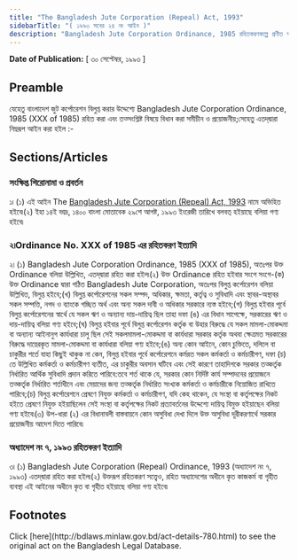 ```yaml
---
title: "The Bangladesh Jute Corporation (Repeal) Act, 1993"
sidebarTitle: "( ১৯৯৩ সনের ২৪ নং আইন )"
description: "Bangladesh Jute Corporation Ordinance, 1985 রহিতকরণকল্পে প্রণীত আইন৷"
---
```


**Date of Publication:** [ ৩০ সেপ্টেম্বর, ১৯৯৩ ]

## Preamble

যেহেতু বাংলাদেশ জুট কর্পোরেশন বিলুপ্ত করার উদ্দেশ্যে Bangladesh Jute Corporation Ordinance, 1985 (XXX of 1985) রহিত করা এবং তত্সংশ্লিষ্ট বিষয়ে বিধান করা সমীচীন ও প্রয়োজনীয়;সেহেতু এতদ্‌দ্বারা নিম্নরূপ আইন করা হইল :-

## Sections/Articles

### সংক্ষিপ্ত শিরোনামা ও প্রবর্তন

১৷ (১) এই আইন The [Bangladesh Jute Corporation (Repeal) Act, 1993](/laws/volume-30/act-780 "Bangladesh Jute Corporation (Repeal) Act, 1993") নামে অভিহিত হইবে৷(২) ইহা ১৪ই ভাদ্র, ১৪০০ বাংলা মোতাবেক ২৯শে আগষ্ট, ১৯৯৩ ইংরেজী তারিখে বলবত্ হইয়াছে বলিয়া গণ্য হইবে৷

### ২৷Ordinance No. XXX of 1985 এর রহিতকরণ ইত্যাদি

২৷ (১) Bangladesh Jute Corporation Ordinance, 1985 (XXX of 1985), অতঃপর উক্ত Ordinance বলিয়া উল্লিখিত, এতদ্‌দ্বারা রহিত করা হইল৷(২) উক্ত Ordinance রহিত হইবার সংগে সংগে-(ক) উক্ত Ordinance দ্বারা গঠিত Bangladesh Jute Corporation, অতঃপর বিলুপ্ত কর্পোরেশন বলিয়া উল্লিখিত, বিলুপ্ত হইবে;(খ) বিলু্‌প্ত কর্পোরেশনের সকল সম্পদ, অধিকার, ক্ষমতা, কর্তৃত্ব ও সুবিধাদি এবং স্থাবর-অস্থাবর সকল সম্পত্তি, নগদ ও ব্যাংকে গচ্ছিত অর্থ এবং অন্য সকল দাবী ও অধিকার সরকারে ন্যস্ত হইবে;(গ) বিলুপ্ত হইবার পূর্বে বিলুপ্ত কর্পোরেশনের স্বার্থে যে সকল ঋণ ও অন্যান্য দায়-দায়িত্ব ছিল তাহা দফা (ঙ) এর বিধান সাপেক্ষে, সরকারের ঋণ ও দায়-দায়িত্ব বলিয়া গণ্য হইবে;(ঘ) বিলুপ্ত হইবার পূর্বে বিলুপ্ত কর্পোরেশন কর্তৃক বা উহার বিরুদ্ধে যে সকল মামলা-মোকদ্দমা বা অন্যান্য আইনানুগ কার্যধারা চালু ছিল সেই সকলমামলা-মোকদ্দমা বা কার্যধারা সরকার কর্তৃক অথবা ক্ষেত্রমত সরকারের বিরুদ্ধে দায়েরকৃত মামলা-মোকদ্দমা বা কার্যধারা বলিয়া গণ্য হইবে;(ঙ) অন্য কোন আইনে, কোন চুক্তিতে, দলিলে বা চাকুরীর শর্তে যাহা কিছুই থাকুক না কেন, বিলুপ্ত হইবার পূর্বে কর্পোরেশনে কর্মরত সকল কর্মকর্তা ও কর্মচারীগণ, দফা (চ) তে উল্লিখিত কর্মকর্তা ও কর্মচারীগণ ব্যতীত, এর চাকুরীর অবসান ঘটিবে এবং সেই কারণে তাহাদিগকে সরকার তত্কর্তৃক নির্ধারিত আর্থিক সুবিধাদি প্রদান করিতে পারিবে:তবে শর্ত থাকে যে, সরকার কোন নির্দিষ্ট কার্য সম্পাদনের প্রয়োজনে তত্কর্তৃক নির্ধারিত শর্তাধীনে এবং মেয়াদের জন্য তত্কর্তৃক নির্ধারিত সংখ্যক কর্মকর্তা ও কর্মচারীকে নিয়োজিত রাখিতে পারিবে;(চ) বিলুপ্ত কর্পোরেশনে প্রেষণে নিযুক্ত কর্মকর্তা ও কর্মচারীগণ, যদি কেহ থাকেন, যে সংস্থা বা কর্তৃপক্ষের নিকট হইতে প্রেষণে নিযুক্ত হইয়াছিলেন সেই সংস্থা বা কর্তৃপক্ষের নিকট প্রত্যাবর্তনের উদ্দেশ্যে দায়িত্ব বিমুক্ত হইয়াছেন বলিয়া গণ্য হইবে৷(৩) উপ-ধারা (২) এর বিধানাবলী বাস্তবায়নে কোন অসুবিধা দেখা দিলে উক্ত অসুবিধা দূরীকরণার্থে সরকার প্রয়োজনীয় আদেশ দিতে পারিবে৷

### অধ্যাদেশ নং ৭, ১৯৯৩ রহিতকরণ ইত্যাদি

৩৷ (১) Bangladesh Jute Corporation (Repeal) Ordinance, 1993 (অধ্যাদেশ নং ৭, ১৯৯৩) এতদ্‌দ্বারা রহিত করা হইল৷(২) উক্তরূপ রহিতকরণ সত্ত্বেও, রহিত অধ্যাদেশের অধীনে কৃত কাজকর্ম বা গৃহীত ব্যবস্থা এই আইনের অধীনে কৃত বা গৃহীত হইয়াছে বলিয়া গণ্য হইবে৷

## Footnotes

<Note>
  Click [here](http://bdlaws.minlaw.gov.bd/act-details-780.html) to see the original act on the Bangladesh Legal Database.
</Note>
